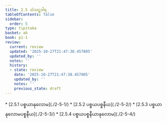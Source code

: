 ```yaml
---
title: 2.5 သံသဋ္ဌဝါရ
tableOfContents: false
sidebar:
  order: 5
type: tipitaka
basket: ab
book: p1-1
review:
  current: review
  updated: '2025-10-27T21:47:38.457805'
  updated_by: ''
  notes: ''
  history:
  - state: review
    date: '2025-10-27T21:47:38.457805'
    updated_by: ''
    notes: ''
    previous_state: draft
---
```



<ReviewStatus review={frontmatter.review} showDetails={true} />

<HypothesisAnnotation frontmatter={frontmatter} />

<DynamicBreadcrumb />



<TableOfContents book="p1-1" section="2.5">
* [2.5.1 ပစ္စယာနုလောမ](./2-5-1/)
* [2.5.2 ပစ္စယပစ္စနီယ](./2-5-2/)
* [2.5.3 ပစ္စယာနုလောမပစ္စနီယ](./2-5-3/)
* [2.5.4 ပစ္စယပစ္စနီယာနုလောမ](./2-5-4/)
</TableOfContents>
